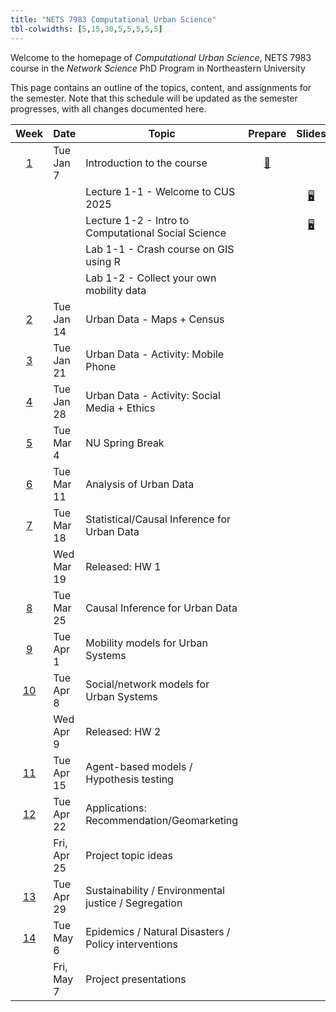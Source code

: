 ```yaml
---
title: "NETS 7983 Computational Urban Science"
tbl-colwidths: [5,15,30,5,5,5,5,5]
---
```


Welcome to the homepage of *Computational Urban Science*, NETS 7983 course in the *Network Science* PhD Program in Northeastern University

This page contains an outline of the topics, content, and assignments for the semester. Note that this schedule will be updated as the semester progresses, with all changes documented here.

::: column-screen-inset-right
|           Week           | Date        | Topic                                                |                  Prepare                  |                 Slides                  |                     Lab                     |         HW          |                  Project                   |     |     |
|:------:|--------|--------|:------:|:------:|:------:|:------:|:------:|:------:|:------:|
| [1](/weeks/week-1.html)  | Tue Jan 7   | Introduction to the course                    | [📖](/weeks/week-1.html "Week 1 Summary") |                                       |                                           |                     |             |
|                          |             | Lecture 1-1 - Welcome to CUS 2025               |                                         | [🖥️](/slides/lec-1-1.html "Lab slides") |                                           |                     |             |
|                          |             | Lecture 1-2 - Intro to Computational Social Science |                                     | [🖥️](/slides/lec-1-2.html "Lab slides") |                                           |                     |             |
|                          |             | Lab 1-1 - Crash course on GIS using R         |                                           |                                       | [💻](/labs/lab-1-1.html "Lab instructions") |                   |             |
|                          |             | Lab 1-2 - Collect your own mobility data      |                                           |                                       | [💻](/labs/lab-1-2.html "Lab instructions") |                   |             |
| [2](/weeks/week-2.html)  | Tue Jan 14  | Urban Data - Maps + Census                    |                                           |                                       |                                           |                     |             |      
| [3](/weeks/week-3.html)  | Tue Jan 21  | Urban Data - Activity: Mobile Phone           |                                           |                                       |                                           |                     |             |                                                        
| [4](/weeks/week-4.html)  | Tue Jan 28  | Urban Data - Activity: Social Media + Ethics  |                                           |                                       |                                           |                     |             |                                                           
| [5](/weeks/week-5.html)  | Tue Mar 4   | NU Spring Break                               |                                           |                                       |                                           |                     |             |           
| [6](/weeks/week-6.html)  | Tue Mar 11  | Analysis of Urban Data                        |                                           |                                       |                                           |                     |             |    
| [7](/weeks/week-1.html)  | Tue Mar 18  | Statistical/Causal Inference for Urban Data   |                                           |                                       |                                           |                     |             |   
|                          | Wed Mar 19  | Released: HW 1                                |                                           |                                       |                                           | [✍️](/hw/hw-1.html) |             |
| [8](/weeks/week-1.html)  | Tue Mar 25  | Causal Inference for Urban Data               |                                           |                                       |                                           |                     |             |
| [9](/weeks/week-1.html)  | Tue Apr 1   | Mobility models for Urban Systems             |                                           |                                       |                                           |                     |             |
| [10](/weeks/week-1.html) | Tue Apr 8   | Social/network models for Urban Systems       |                                           |                                       |                                           |                     |             |
|                          | Wed Apr 9   | Released: HW 2                                |                                           |                                       |                                           | [✍️](/hw/hw-2.html) |             |
| [11](/weeks/week-1.html) | Tue Apr 15  | Agent-based models / Hypothesis testing       |                                           |                                       |                                           |                     |             |
| [12](/weeks/week-1.html) | Tue Apr 22  | Applications: Recommendation/Geomarketing     |                                           |                                       |                                           |                     |             |
|                          | Fri, Apr 25 | Project topic ideas                           |                                           |                                       |                                           |                     | [📂](project-description.html#topic-ideas)            |  
| [13](/weeks/week-1.html) | Tue Apr 29  | Sustainability / Environmental justice / Segregation  |                                           |                                       |                                           |                     |             |
| [14](/weeks/week-1.html) | Tue May 6   | Epidemics / Natural Disasters / Policy interventions  |                                           |                                       |                                           |                     |             |                                 |
|                          | Fri, May 7  | Project presentations                         |                                           |                                       |                                           |                     | [📂](project-description.html#topic-ideas)            |  

:::

